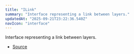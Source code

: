 ```yaml
---
title: "ILink"
summary: "Interface representing a link between layers."
updatedAt: "2025-09-21T23:22:36.540Z"
navIcon: "interface"
---
```



Interface representing a link between layers.

<Table data={{ headers: [{"content":"Property","key":"property","sortable":true},{"content":"Type","key":"type","sortable":true},{"content":"Value","key":"value","sortable":true},{"content":"Description","key":"description"}], rows: [["additionalSpacing","[ScaleType](/LazyCanvas/types/ScaleType)","\\-","The additional spacing applied to the link."],["source","[string](https://developer.mozilla.org/en-US/docs/Web/JavaScript/Reference/Global_Objects/String)","\\-","The source layers ID."],["type","[AnyLinkType](/LazyCanvas/types/AnyLinkType)","\\-","The type of the link (e.g., width, height, etc.)."]] }} />


- [Source](https://github.com/NMMTY/LazyCanvas/blob/ba4be40168e49b0348ae523995fc10eec8149d6c/packages/lazycanvas/src/structures/helpers/Link.ts#L6)